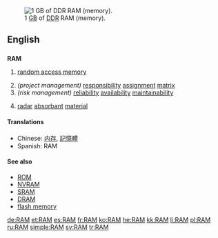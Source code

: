 {{see|ram|Ram}}
[[Image:DDR RAM-2.jpg|thumb|right|1 [[GB]] of [[DDR]] RAM (memory).]]
==English==

==={{acronym}}===
'''RAM'''

# {{electronics}}{{computing}} [[random access memory]]
# ''(project management)'' [[responsibility]] [[assignment]] [[matrix]]
# ''(risk management)'' [[reliability]] [[availability]] [[maintainability]]
# {{military}} [[radar]] [[absorbant]] [[material]]

====Translations====
*Chinese: [[内存]], [[記憶體]]
*Spanish: RAM {{f}}

====See also====
*[[ROM]]
*[[NVRAM]]
*[[SRAM]]
*[[DRAM]]
*[[flash memory]]

[[de:RAM]]
[[et:RAM]]
[[es:RAM]]
[[fr:RAM]]
[[ko:RAM]]
[[he:RAM]]
[[kk:RAM]]
[[li:RAM]]
[[pl:RAM]]
[[ru:RAM]]
[[simple:RAM]]
[[sv:RAM]]
[[tr:RAM]]